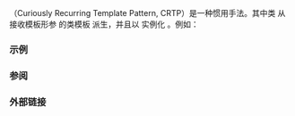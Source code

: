 {{title|奇特重现模板模式}}
{{cpp/language/navbar}}

{{enwiki|Curiously Recurring Template Pattern|奇特重现模板模式}}（Curiously Recurring Template Pattern, CRTP）是一种惯用手法。其中类 {{tt|X}} 从接收模板形参 {{tt|Z}} 的类模板 {{tt|Y}} 派生，并且以 {{c|1=Z = X}} 实例化 {{tt|Y}}。例如：

{{source|1=
template&lt;class Z&gt;
class Y {};

class X : public Y&lt;X&gt; {};
}}

===示例===
{{example
| CRTP 可用于在基类暴露接口而派生类实现该接口时实现“编译期多态”。
|code=
#include &lt;cstdio&gt;

#ifndef __cpp_explicit_this_parameter // 传统语法

template &lt;class Derived&gt;
struct Base
{
    void name() { (static_cast&lt;Derived*&gt;(this))-&gt;impl(); }
protected:
    Base() = default; // 禁止创建 Base 对象，这是 UB
};
struct D1 : public Base&lt;D1&gt; { void impl() { std::puts("D1::impl()"); } };
struct D2 : public Base&lt;D2&gt; { void impl() { std::puts("D2::impl()"); } };

#else // C++23 的推导 this 语法

struct Base { void name(this auto&amp;&amp; self) { self.impl(); } };
struct D1 : public Base { void impl() { std::puts("D1::impl()"); } };
struct D2 : public Base { void impl() { std::puts("D2::impl()"); } };

#endif

int main()
{
    D1 d1; d1.name();
    D2 d2; d2.name();
}
|output=
D1::impl()
D2::impl()
}}

===参阅===
{{dsc begin}}
{{dsc|[[cpp/language/member functions#显式对象成员函数|显式对象成员函数（推导 {{tt|this}}）]] {{mark c++23}}}}
{{dsc inc|cpp/memory/dsc enable_shared_from_this}}
{{dsc inc|cpp/ranges/dsc view_interface}}
{{dsc end}}

===外部链接===
{{elink begin}}
{{elink|[https://www.sandordargo.com/blog/2024/12/04/crtp-vs-concepts Replace CRTP with concepts?] &amp;mdash; Sandor Drago's blog}}
{{elink|[https://www.sandordargo.com/blog/2019/03/13/the-curiously-recurring-templatep-pattern-CRTP The Curiously Recurring Template Pattern (CRTP)] &amp;mdash; Sandor Drago's blog}}
{{elink|[https://www.fluentcpp.com/2017/05/12/curiously-recurring-template-pattern/ The Curiously Recurring Template Pattern (CRTP) - 1] &amp;mdash; Fluent{{c/core|{C++}&lt;!----&gt;}}}}
{{elink|[https://www.fluentcpp.com/2017/05/16/what-the-crtp-brings-to-code/ What the CRTP can bring to your code - 2] &amp;mdash; Fluent{{c/core|{C++}&lt;!----&gt;}}}}
{{elink|[https://www.fluentcpp.com/2017/05/19/crtp-helper/ An implementation helper for the CRTP - 3] &amp;mdash; Fluent{{c/core|{C++}&lt;!----&gt;}}}}
{{elink|[https://stackoverflow.com/questions/4173254/what-is-the-curiously-recurring-template-pattern-crtp What is the Curiously Recurring Template Pattern (CRTP)] &amp;mdash; SO}}
{{elink end}}

{{langlinks|de|en|es|fr|it|ja|pt|ru}}